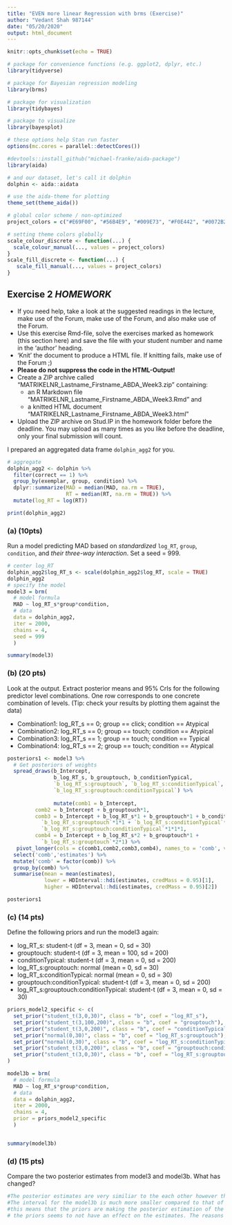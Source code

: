 ---
title: "EVEN more linear Regression with brms (Exercise)"
author: "Vedant Shah 987144"
date: "05/20/2020"
output: html_document
---

```{r setup, include=FALSE}

knitr::opts_chunk$set(echo = TRUE)

```

```{r libraries, include=FALSE, message=FALSE, warning=FALSE}

# package for convenience functions (e.g. ggplot2, dplyr, etc.)
library(tidyverse)

# package for Bayesian regression modeling
library(brms)

# package for visualization
library(tidybayes)

# package to visualize 
library(bayesplot)

# these options help Stan run faster
options(mc.cores = parallel::detectCores())

#devtools::install_github("michael-franke/aida-package")
library(aida)

# and our dataset, let's call it dolphin
dolphin <- aida::aidata

# use the aida-theme for plotting
theme_set(theme_aida())

# global color scheme / non-optimized
project_colors = c("#E69F00", "#56B4E9", "#009E73", "#F0E442", "#0072B2", "#D55E00", "#CC79A7", "#000000")

# setting theme colors globally
scale_colour_discrete <- function(...) {
  scale_colour_manual(..., values = project_colors)
}
scale_fill_discrete <- function(...) {
   scale_fill_manual(..., values = project_colors)
} 

```


## Exercise 2 *HOMEWORK*

- If you need help, take a look at the suggested readings in the lecture, make use of the Forum, make use of the Forum, and also make use of the Forum.  
- Use this exercise Rmd-file, solve the exercises marked as homework (this section here) and save the file with your student number and name in the ‘author’ heading.  
- ‘Knit’ the document to produce a HTML file. If knitting fails, make use of the Forum ;)  
- **Please do not suppress the code in the HTML-Output!**  
- Create a ZIP archive called “MATRIKELNR_Lastname_Firstname_ABDA_Week3.zip” containing:  
  - an R Markdown file “MATRIKELNR_Lastname_Firstname_ABDA_Week3.Rmd” and  
  - a knitted HTML document “MATRIKELNR_Lastname_Firstname_ABDA_Week3.html”  
- Upload the ZIP archive on Stud.IP in the homework folder before the deadline. You may upload as many times as you like before the deadline, only your final submission will count.

I prepared an aggregated data frame `dolphin_agg2` for you. 

```{r exercise2}

# aggregate
dolphin_agg2 <- dolphin %>% 
  filter(correct == 1) %>% 
  group_by(exemplar, group, condition) %>% 
  dplyr::summarize(MAD = median(MAD, na.rm = TRUE),
                   RT = median(RT, na.rm = TRUE)) %>% 
  mutate(log_RT = log(RT))

print(dolphin_agg2)
```

### (a) (10pts)

Run a model predicting MAD based on *standardized* `log_RT`, `group`, `condition`, and *their three-way interaction*. Set a seed = 999.

```{r exercise2a}
# center log_RT
dolphin_agg2$log_RT_s <- scale(dolphin_agg2$log_RT, scale = TRUE)
dolphin_agg2
# specify the model 
model3 = brm(
  # model formula
  MAD ~ log_RT_s*group*condition, 
  # data
  data = dolphin_agg2,
  iter = 2000,
  chains = 4,
  seed = 999
  )

summary(model3)
```

### (b) (20 pts)

Look at the output. Extract posterior means and 95% CrIs for the following predictor level combinations. One row corresponds to one concrete combination of levels. (Tip: check your results by plotting them against the data)

- Combination1: log_RT_s == 0; group == click; condition == Atypical
- Combination2: log_RT_s == 0; group == touch; condition == Atypical
- Combination3: log_RT_s == 1; group == touch; condition == Typical
- Combination4: log_RT_s == 2; group == touch; condition == Atypical

```{r exercise2b}
posteriors1 <- model3 %>%
  # Get posteriors of weights
  spread_draws(b_Intercept,
               b_log_RT_s, b_grouptouch, b_conditionTypical,
               `b_log_RT_s:grouptouch`, `b_log_RT_s:conditionTypical`, `b_grouptouch:conditionTypical`,
               `b_log_RT_s:grouptouch:conditionTypical`) %>% 
  
               mutate(comb1 = b_Intercept,
         comb2 = b_Intercept + b_grouptouch*1,
         comb3 = b_Intercept + b_log_RT_s*1 + b_grouptouch*1 + b_conditionTypical*1 + 
           `b_log_RT_s:grouptouch`*1*1 + `b_log_RT_s:conditionTypical`*1*1 + `b_grouptouch:conditionTypical`*1*1 +
           `b_log_RT_s:grouptouch:conditionTypical`*1*1*1,
         comb4 = b_Intercept + b_log_RT_s*2 + b_grouptouch*1 +
           `b_log_RT_s:grouptouch`*2*1) %>%
   pivot_longer(cols = c(comb1,comb2,comb3,comb4), names_to = 'comb', values_to = 'estimates') %>% 
  select('comb','estimates') %>% 
  mutate('comb' = factor(comb)) %>%
  group_by(comb) %>% 
  summarise(mean = mean(estimates),
            lower = HDInterval::hdi(estimates, credMass = 0.95)[1],
            higher = HDInterval::hdi(estimates, credMass = 0.95)[2]) 

posteriors1


```

### (c) (14 pts)

Define the following priors and run the model3 again:

- log_RT_s: student-t (df = 3, mean = 0, sd = 30)
- grouptouch: student-t (df = 3, mean = 100, sd = 200)
- conditionTypical: student-t (df = 3, mean = 0, sd = 200)
- log_RT_s:grouptouch: normal (mean = 0, sd = 30)
- log_RT_s:conditionTypical: normal (mean = 0, sd = 30)
- grouptouch:conditionTypical:  student-t (df = 3, mean = 0, sd = 200)
- log_RT_s:grouptouch:conditionTypical: student-t (df = 3, mean = 0, sd = 30)

```{r exercise2c, cache=TRUE, message=FALSE, warning=FALSE}
priors_model2_specific <- c(
  set_prior("student_t(3,0,30)", class = "b", coef = "log_RT_s"),
  set_prior("student_t(3,100,200)", class = "b", coef = "grouptouch"),
  set_prior("student_t(3,0,200)", class = "b", coef = "conditionTypical"),
  set_prior("normal(0,30)", class = "b", coef = "log_RT_s:grouptouch"),
  set_prior("normal(0,30)", class = "b", coef = "log_RT_s:conditionTypical"),
  set_prior("student_t(3,0,200)", class = "b", coef = "grouptouch:conditionTypical"),
  set_prior("student_t(3,0,30)", class = "b", coef = "log_RT_s:grouptouch:conditionTypical")
)

model3b = brm(
  # model formula
  MAD ~ log_RT_s*group*condition, 
  # data
  data = dolphin_agg2,
  iter = 2000,
  chains = 4,
  prior = priors_model2_specific
  )


summary(model3b)

```

### (d) (15 pts)

Compare the two posterior estimates from model3 and model3b. What has changed?

```{r exercise2d}

#The posterior estimates are very similiar to the each other however the 95% crl is different. 
#The interval for the model3b is much more smaller compared to that of the model3
#this means that the priors are making the posterior estimation of the model3b more stronger. As they are informative priors its effects are specific and strong. So even if its not majorly changing the estimate, the posterior distribution is much more concentrated and smaller. 
# the priors seems to not have an effect on the estimates. The reasons can be that the brm has a similiar prior set set when prior is not assigned. or the data is large enough for the priors to have limited effect. 

```


